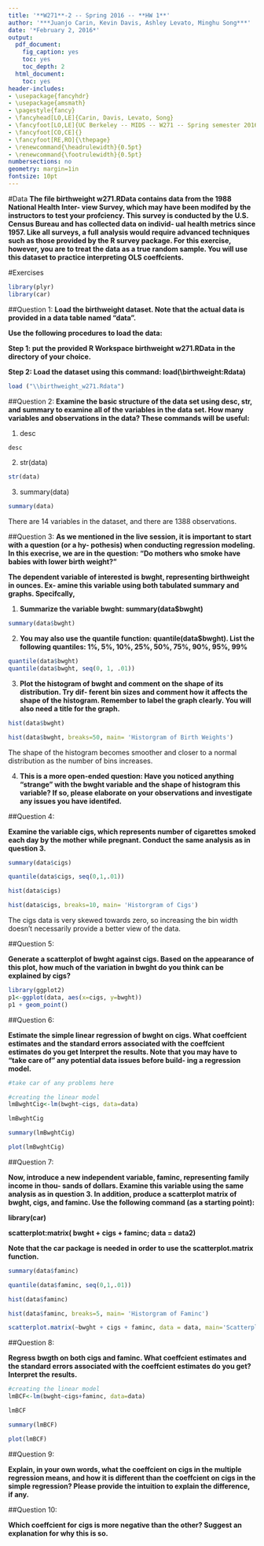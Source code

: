 ---
title: '**W271**-2 -- Spring 2016 -- **HW 1**'
author: '***Juanjo Carin, Kevin Davis, Ashley Levato, Minghu Song***'
date: '*February 2, 2016*'
output:
  pdf_document:
    fig_caption: yes
    toc: yes
    toc_depth: 2
  html_document:
    toc: yes
header-includes:
- \usepackage{fancyhdr}
- \usepackage{amsmath}
- \pagestyle{fancy}
- \fancyhead[LO,LE]{Carin, Davis, Levato, Song}
- \fancyfoot[LO,LE]{UC Berkeley -- MIDS -- W271 -- Spring semester 2016}
- \fancyfoot[CO,CE]{}
- \fancyfoot[RE,RO]{\thepage}
- \renewcommand{\headrulewidth}{0.5pt}
- \renewcommand{\footrulewidth}{0.5pt}
numbersections: no
geometry: margin=1in
fontsize: 10pt
---

#Data
**The file birthweight w271.RData contains data from the 1988 National Health Inter-
view Survey, which may have been modifed by the instructors to test your profciency.
This survey is conducted by the U.S. Census Bureau and has collected data on individ-
ual health metrics since 1957. Like all surveys, a full analysis would require advanced
techniques such as those provided by the R survey package. For this exercise, however,
you are to treat the data as a true random sample. You will use this dataset to practice
interpreting OLS coeffcients.**

#Exercises
```{r, eval=TRUE}
library(plyr)
library(car)
```

##Question 1:
**Load the birthweight dataset. Note that the actual data is provided in a data table
named "data".**

**Use the following procedures to load the data:**

**Step 1: put the provided R Workspace birthweight w271.RData in the directory of your
choice.**


**Step 2: Load the dataset using this command: load(\\birthweight:Rdata)**

```{r, eval=TRUE}
load ("\\birthweight_w271.Rdata")

```

##Question 2:
**Examine the basic structure of the data set using desc, str, and summary to examine all
of the variables in the data set. How many variables and observations in the data?
These commands will be useful:**

1. desc

```{r, eval=TRUE}
desc

```

2. str(data)

```{r, eval=TRUE}
str(data)

```

3. summary(data)

```{r, eval=TRUE}
summary(data)

```

There are 14 variables in the dataset, and there are  1388 observations. 

##Question 3:
**As we mentioned in the live session, it is important to start with a question (or a hy-
pothesis) when conducting regression modeling. In this execrise, we are in the question:
"Do mothers who smoke have babies with lower birth weight?"**

**The dependent variable of interested is bwght, representing birthweight in ounces. Ex-
amine this variable using both tabulated summary and graphs. Specifcally,**

1. **Summarize the variable bwght: summary(data\$bwght)**

```{r, eval=TRUE}
summary(data$bwght)

```

2. **You may also use the quantile function: quantile(data$bwght). List the following
quantiles: 1%, 5%, 10%, 25%, 50%, 75%, 90%, 95%, 99%**

```{r, eval=TRUE}
quantile(data$bwght)
quantile(data$bwght, seq(0, 1, .01))

```

3. **Plot the histogram of bwght and comment on the shape of its distribution. Try dif-
ferent bin sizes and comment how it affects the shape of the histogram. Remember
to label the graph clearly. You will also need a title for the graph.**

```{r, eval=TRUE}
hist(data$bwght)

hist(data$bwght, breaks=50, main= 'Historgram of Birth Weights')

```

The shape of the histogram becomes smoother and closer to a normal distribution as the number of bins increases. 

4. **This is a more open-ended question: Have you noticed anything "strange" with the
bwght variable and the shape of histogram this variable? If so, please elaborate on
your observations and investigate any issues you have identifed.**


##Question 4:

**Examine the variable cigs, which represents number of cigarettes smoked each day by the
mother while pregnant. Conduct the same analysis as in question 3.**

```{r, eval=TRUE}
summary(data$cigs)

```

```{r, eval=TRUE}

quantile(data$cigs, seq(0,1,.01))

```

```{r, eval=TRUE}
hist(data$cigs)

hist(data$cigs, breaks=10, main= 'Historgram of Cigs')
```

The cigs data is very skewed towards zero, so increasing the bin width doesn't necessarily provide a better view of the data. 

##Question 5:

**Generate a scatterplot of bwght against cigs. Based on the appearance of this plot, how
much of the variation in bwght do you think can be explained by cigs?**


```{r, eval=TRUE}
library(ggplot2)
p1<-ggplot(data, aes(x=cigs, y=bwght))
p1 + geom_point()
```



##Question 6:

**Estimate the simple linear regression of bwght on cigs. What coeffcient estimates and
the standard errors associated with the coeffcient estimates do you get Interpret the
results. Note that you may have to "take care of" any potential data issues before build-
ing a regression model.**

```{r, eval=TRUE}
#take car of any problems here

```

```{r, eval=TRUE}
#creating the linear model 
lmBwghtCig<-lm(bwght~cigs, data=data)

lmBwghtCig

summary(lmBwghtCig)

plot(lmBwghtCig)

```

##Question 7:

**Now, introduce a new independent variable, faminc, representing family income in thou-
sands of dollars. Examine this variable using the same analysis as in question 3. In
addition, produce a scatterplot matrix of bwght, cigs, and faminc. Use the following
command (as a starting point):**

**library(car)**

**scatterplot:matrix( bwght + cigs + faminc; data = data2)**

**Note that the car package is needed in order to use the scatterplot.matrix function.**


```{r, eval=TRUE}
summary(data$faminc)

```

```{r, eval=TRUE}
quantile(data$faminc, seq(0,1,.01))

```

```{r, eval=TRUE}
hist(data$faminc)

hist(data$faminc, breaks=5, main= 'Historgram of Faminc')

```

```{r, eval=TRUE}
scatterplot.matrix(~bwght + cigs + faminc, data = data, main='Scatterplot of bwght, cigs, and famic')
```


##Question 8:

**Regress bwgth on both cigs and faminc. What coeffcient estimates and the standard
errors associated with the coeffcient estimates do you get? Interpret the results.**

```{r, eval=TRUE}
#creating the linear model 
lmBCF<-lm(bwght~cigs+faminc, data=data)

lmBCF

summary(lmBCF)

plot(lmBCF)

```

##Question 9:

**Explain, in your own words, what the coeffcient on cigs in the multiple regression means,
and how it is different than the coeffcient on cigs in the simple regression? Please provide
the intuition to explain the difference, if any.**

##Question 10:

**Which coeffcient for cigs is more negative than the other? Suggest an explanation for
why this is so.**
